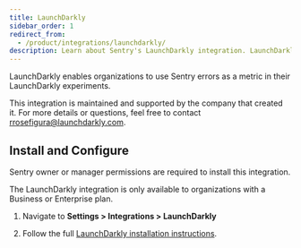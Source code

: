```yaml
---
title: LaunchDarkly
sidebar_order: 1
redirect_from:
  - /product/integrations/launchdarkly/
description: Learn about Sentry's LaunchDarkly integration. LaunchDarkly enables organizations to use Sentry errors as a metric in their LaunchDarkly experiments.
---
```


LaunchDarkly enables organizations to use Sentry errors as a metric in their LaunchDarkly experiments.

This integration is maintained and supported by the company that created it. For more details or questions, feel free to contact rrosefigura@launchdarkly.com.

## Install and Configure

<Note>

Sentry owner or manager permissions are required to install this integration.

</Note>

<Note>

The LaunchDarkly integration is only available to organizations with a Business or Enterprise plan.

</Note>

1. Navigate to **Settings > Integrations > LaunchDarkly**

2. Follow the full [LaunchDarkly installation instructions](https://docs.launchdarkly.com/integrations/sentry).
